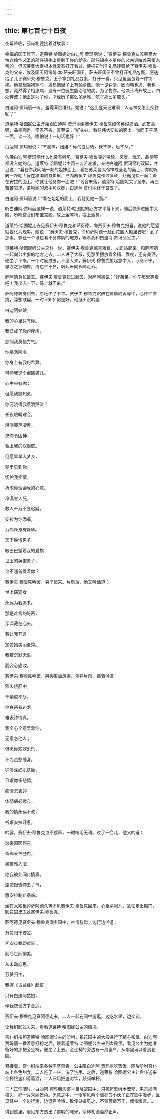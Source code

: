 ```yaml
---
---
---
```

title: 第七百七十四夜
---






夜幕降临，莎赫札德接着讲故事：





幸福的国王陛下，道莱特·哈图妮对白迪阿·贾玛丽说：“赛伊夫·穆鲁克从苏莱曼大帝送给他父王的那件锦袍上看到了你的绣像。那件锦袍本是你的父亲送给苏莱曼大帝的，但苏莱曼大帝根本就没有打开看过，便把它当作礼品转赠给了赛伊夫·穆鲁克的父亲、埃及国王阿绥姆·本·萨夫旺国王。萨夫旺国王不曾打开礼品包裹，便送给了儿子赛伊夫·穆鲁克。王子拿到礼品包裹，打开一看，只见里面包着一件锦袍。他拿起锦袍穿时，发现袍里子上有帧绣像。他一见钟情，因而朝也思、薯也想，竟然得了相思病，没有一位医生能治他的病。为了找你，他决计离开故土，四处奔波；他正是为了你，才经历了那么多磨难，吃了那么多苦头。”

白迪阿·贾玛丽一听，羞得满脸绯红。她说：“这比登天还难啊！人与神女怎么交往呢？”

道莱特·哈图妮公主开始跟白迪阿·贾玛丽讲赛伊夫·穆鲁克如何英俊潇洒、武艺高强、品德高尚，坚忍不拔，直至说：“好妹妹，看在伟大安拉的面上，你同王子见一面，谈一谈，哪怕说上一句话也好！”

白迪阿·贾玛丽说：“不能啊，姐姐！你的这些话，我不听，也不从。”

仿佛白迪阿·贾玛丽什么也没有听见，赛伊夫·穆鲁克的美貌、风度、武艺、品德等都没入她的心。道莱特·哈图妮公主再三苦苦哀求，亲吻白迪阿·贾玛丽的双脚，并且说：“看在你我同哺一奶的姐妹面上，看在苏莱曼大帝神戒圣名的面上，你就听我一次吧！我在被围的宫殿里，已向赛伊夫·穆鲁克作过保证，让他见你一面；看在安拉的面上，你就让他见你一面吧！”话音未落，道莱特·哈图妮哭了起来，再三苦苦哀求，亲吻她的双手和双脚，白迪阿·贾玛丽终于答应了。

白迪阿·贾玛丽说：“看在姐姐的面上，我就见他一面。”

听白迪阿·贾玛丽这样一说，道莱特·哈图妮的心方才平静下来，随后快步进园中大殿，吩咐宫女们布置宫殿，放上金座椅，摆上酒具。

道莱特·哈图妮走去见赛伊夫·穆鲁克和萨阿德，向赛伊夫·穆鲁克报喜，说他的愿望就要化为现实。她说：“赛伊夫·穆鲁克，你和萨阿德一起到花园大殿里去吧！到了那里，躲在一个谁也看不见你俩的地方，等着我和白迪阿·贾玛丽公主。”

道莱特·哈图妮听公主这样一说，赛伊夫·穆鲁克惊喜难抑，立即站起来，和萨阿德一起向公主指的地方走去。二人进了大殿，见那里摆放着金椅、靠枕，还有美酒，便坐了下来。一个时辰过去，不见人来，赛伊夫·穆鲁克想起意中人，心绪不宁，思念之波翻腾，再也坐不住，站起来向长廊走去。

萨阿德急忙跟去。赛伊夫·穆鲁克扭过脸去，对萨阿德说：“好弟弟，你在那里等着吧！我出去一下，马上就回来。”

萨阿德转身回去，原地坐了下来。赛伊夫·穆鲁克沉醉在爱情的香醇中，心怦怦直跳，浮想联翩，一时不知如何是好。他低头沉吟道：


白迪阿姑娘，

我的心里只有你。

我已成了你的俘虏，

慈悯我莫惜力气。

你是我所求，

你身上有我的希冀。

可怜我这个痴情男儿。

心中只有你：

但愿我能知道，

你可晓得我落泪哭泣？

长夜眼睛难合，

泪淌哭声凄厉。

求你令困神，

合上我的双眼皮。

但愿早早入梦乡，

梦里见到你。

切怜我痴情，

祈求你理会我的心意。

冷漠害人死，

救人千万不要迟疑。

安拉为你添福，

为你赎身有群敌。

天下钟情男子，

眼巴巴望着我的爱旗：

世上的英俊男子，

谁不翘首看着你？



赛伊夫·穆鲁克吟罢，哭了起来。片刻后，他又吟诵道：


世上窈窕女，

永远为我追求。

那是难言的秘密，

深深藏在心头。

若让我开言，

定赞她美丽俊秀。

我若沉默无语，

靓姿心底收。



赛伊夫·穆鲁克吟罢，哭得更加厉害。停顿片刻，接着吟道：


烈火烧肝中，

干柴燃不尽。

你身系我追求，

难表钟情真。

我全心全意爱着你，

无意恋他人；

但愿你欢欢乐乐，

不为苦愁缠身。

钟情深必肌肤瘦，

且求你多慈悯。

痴情怎表述，

体弱病必搅心。

我的情永远不改，

祈求安拉开恩。



吟罢，赛伊夫·穆鲁克泣不成声，一时呜咽无语。过了一会儿，他又吟道：


愁来原因何在，

皆缘爱神登门。

黑夜难入眠，

你我彼此同此情真。

差使报告你生了气，

愿安拉制止祸临。



坐在大殿里的萨阿德久等不见赛伊夫·穆鲁克回来，心里纳闷儿，急忙走出殿门，到花园里去找赛伊夫·穆鲁克。

萨阿德见赛伊夫·穆鲁克漫步园中，神情恍惚，边行边吟道：


万赞归于安拉，

凭安拉我即起誓：

阅尽世间俏美，

从未动心思。

万赞归主，

我握《古兰经》起誓：

只有白迪阿姑娘，

伴我夜谈方才合适。



赛伊夫·穆鲁克见赛阿德走来，二人一起在园中游逛，边吃水果，边交谈。





让我们回过头来，看看道莱特·哈图妮公主的情况。

宫仆们按照道莱特·哈图妮公主的吩咐，把花园中的大殿进行了精心布置。白迪阿·贾玛丽一番着意打扮之后，跟着道莱特·哈图妮公主来到大殿里，看见公主为她准备好的那把金坐椅，便坐了上去。金坐椅的旁边有一扇窗户，从那里可以看到花园。

紧接着，宫仆们端来各种丰盛菜肴。公主陪白迪阿·贾玛丽吃罢饭，随后吩咐宫仆端上各色甜食，二人吃了一些，洗了洗手。之后，道莱特·哈图妮公主让宫仆送来金杯银盏和葡萄酒，二人开始把盏对饮，频频举杯。

二人正饮酒时，白迪阿·贾玛丽凭窗举目眺望园中，只见那里树木葱郁，果实挂满枝头，好一片秀丽景色。无意之中，一眼望见两个漂亮的小伙子正在园中漫步，且见其中一个边行走，边低声吟诗，致使姑娘见之，不禁思绪万千，惆怅难言……





讲到这里，眼见东方透出了黎明的曙光，莎赫札德戛然止声。